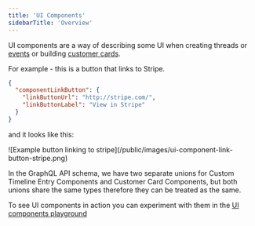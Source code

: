 ```yaml
---
title: 'UI Components'
sidebarTitle: 'Overview'
---
```


UI components are a way of describing some UI when creating threads or [events](/events) or building [customer cards](/customer-cards).

For example - this is a button that links to Stripe.

```json
{
  "componentLinkButton": {
    "linkButtonUrl": "http://stripe.com/",
    "linkButtonLabel": "View in Stripe"
  }
}
```

and it looks like this:

<Frame>
  ![Example button linking to stripe](/public/images/ui-component-link-button-stripe.png)
</Frame>

In the GraphQL API schema, we have two separate unions for Custom Timeline Entry Components and Customer Card
Components, but both unions share the same types therefore they can be treated as the same.

To see UI components in action you can experiment with them in the [UI components playground](https://app.plain.com/developer/ui-components-playground/)
